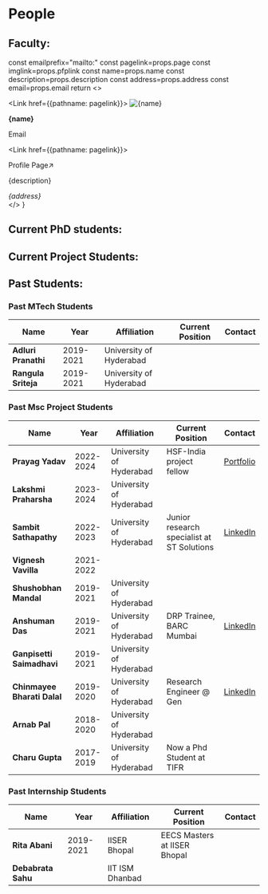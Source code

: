 
# People

## Faculty:

  const emailprefix="mailto:"
  const pagelink=props.page
  const imglink=props.pfplink
  const name=props.name
  const description=props.description
  const address=props.address
  const email=props.email
  return <>
        <div className="flex mb-4 w-full">
          <div className='p-4 w-1/2'>
            <Link href={{pathname: pagelink}}>
              <Image alt={name} src={imglink} width={1000} height={1000}/>
            </Link>
          </div>
          <div className="p-4 w-1/2">
            <p><b>{name}</b></p>
            <Link href={emailprefix.concat(email)}><p className="text-red-700 hover:text-red-400">Email</p></Link>
            <Link href={{pathname: pagelink}}><p className="text-red-700 hover:text-red-400">Profile Page↗️</p></Link>
            <p>{description}</p>
            <i className='text-sm'>{address}</i>
          </div>
        </div>
        </>
}


<Card 
name="Dr. Bhawna Gomber"
pfplink="/img/bhawna_square_cropped.jpg"
email="bhawna.gomber@cern.ch"
page="/people/bhawna"
address="104, CASEST, UoH"
description="Group Leader"
/>

## Current PhD students:


<Card 
name="Bisnupriya Sahu"
pfplink="/img/default_avatar.png"
email="bisnupriya.sahu@cern.ch"
address="102, CASEST, UoH"
description=""
/>
<Card 
name="Shriniketan Aacharya"
pfplink="/img/default_avatar.png"
email="shriniketanacharya@uohyd.ac.in"
address="102, CASEST, UoH"
description=""
/>
<Card 
name="Piyush Kumar"
pfplink="/img/default_avatar.png"
email="17pimpt02@uohyd.ac.in"
address="102, CASEST, UoH"
description=""
/>
<Card 
name="Himanshu maurya"
pfplink="/img/default_avatar.png"
email="23phph04@uohyd.ac.in"
address="102, CASEST, UoH"
description=""
/>

## Current Project Students:

<Card 
name="Abhinav M"
pfplink="/img/default_avatar.png"
email="23pmmt11@uohyd.ac.in"
address="CASEST, UoH"
description=""
/>

<Card 
name="Ananya Prakash"
pfplink="/img/default_avatar.png"
email="20ipmp29@uohyd.ac.in"
address="School of Physics, UoH"
description=""
/>


## Past Students: 

### Past MTech Students

| Name | Year | Affiliation | Current Position | Contact |
| ---------------------- | --------- | ----------------------- | ----------- | ---------- |
| **Adluri Pranathi**    | 2019-2021 | University of Hyderabad |             |            |
| **Rangula Sriteja**    | 2019-2021 | University of Hyderabad |             |            |

### Past Msc Project Students

| Name | Year | Affiliation | Current Position | Contact |
| --------------------------- | --------- | ----------------------- | ------------------------------------------ | --------------------------------------------------------------- |
| **Prayag Yadav**            | 2022-2024 | University of Hyderabad | HSF-India project fellow                   | [Portfolio](https://www.prayagyadav.me)                         |
| **Lakshmi Praharsha**       | 2023-2024 | University of Hyderabad |                                            |                                                                 |
| **Sambit Sathapathy**       | 2022-2023 | University of Hyderabad | Junior research specialist at ST Solutions | [LinkedIn](https://www.linkedin.com/in/sambitsatapathy9/)       |
| **Vignesh Vavilla**         | 2021-2022 |                         |                                            |                                                                 |
| **Shushobhan Mandal**       | 2019-2021 | University of Hyderabad |                                            |                                                                 |
| **Anshuman Das**            | 2019-2021 | University of Hyderabad | DRP Trainee, BARC Mumbai                   | [LinkedIn](https://www.linkedin.com/in/anshuman-das-451b78126/) |
| **Ganpisetti Saimadhavi**   | 2019-2021 | University of Hyderabad |                                            |                                                                 |
| **Chinmayee Bharati Dalal** | 2019-2020 | University of Hyderabad | Research Engineer @ Gen                    | [LinkedIn](https://www.linkedin.com/in/cbharati/)               |
| **Arnab Pal**               | 2018-2020 | University of Hyderabad |                                            |                                                                 |
| **Charu Gupta**             | 2017-2019 | University of Hyderabad | Now a Phd Student at TIFR                  |                                                                 |

### Past Internship Students

| Name | Year | Affiliation | Current Position | Contact |
| ---------------------- | --------- | ----------------------- | ----------- | ---------- |
| **Rita Abani**        | 2019-2021 | IISER Bhopal    | EECS Masters at IISER Bhopal |            |
| **Debabrata Sahu**    |           | IIT ISM Dhanbad |                              |            |
